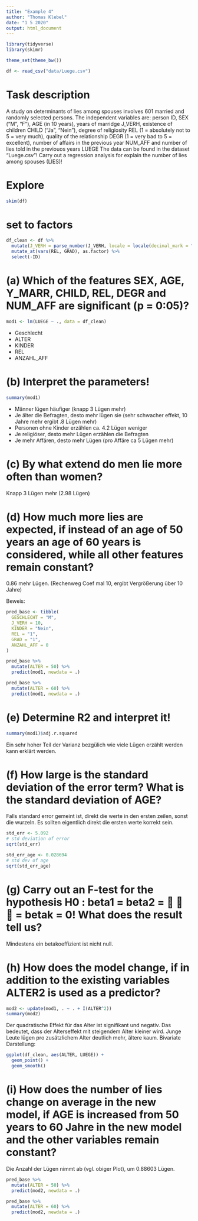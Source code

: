 ```yaml
---
title: "Example 4"
author: "Thomas Klebel"
date: "1 5 2020"
output: html_document
---
```


```r
library(tidyverse)
library(skimr)

theme_set(theme_bw())

df <- read_csv("data/Luege.csv")
```


# Task description
A study on determinants of lies among spouses involves 601 married and randomly selected
persons. The independent variables are: person ID, SEX (“M”, “F”), AGE (in 10 years), years
of marridge J_VERH, existence of children CHILD (“Ja”, “Nein”), degree of religiosity REL
(1 = absolutely not to 5 = very much), quality of the relationship DEGR (1 = very bad to 5
= excellent), number of affairs in the previous year NUM_AFF and number of lies told in the
previouos years LUEGE The data can be found in the dataset “Luege.csv”!
Carry out a regression analysis for explain the number of lies among spouses (LIES)!


# Explore
```r
skim(df)
```

# set to factors
```r
df_clean <- df %>% 
  mutate(J_VERH = parse_number(J_VERH, locale = locale(decimal_mark = ","))) %>% 
  mutate_at(vars(REL, GRAD), as.factor) %>% 
  select(-ID)
```




# (a) Which of the features SEX, AGE, Y_MARR, CHILD, REL, DEGR and NUM_AFF are significant (p = 0:05)?
```r
mod1 <- lm(LUEGE ~ ., data = df_clean)
```

- Geschlecht
- ALTER
- KINDER
- REL
- ANZAHL_AFF


# (b) Interpret the parameters!
```r
summary(mod1)
```
- Männer lügen häufiger (knapp 3 Lügen mehr)
- Je älter die Befragten, desto mehr lügen sie (sehr schwacher effekt, 10 Jahre 
mehr ergibt .8 Lügen mehr)
- Personen ohne Kinder erzählen ca. 4.2 Lügen weniger
- Je religiöser, desto mehr Lügen erzählen die Befragten
- Je mehr Affären, desto mehr Lügen (pro Affäre ca 5 Lügen mehr)


# (c) By what extend do men lie more often than women?
Knapp 3 Lügen mehr (2.98 Lügen)

# (d) How much more lies are expected, if instead of an age of 50 years an age of 60 years is considered, while all other features remain constant?
0.86 mehr Lügen. (Rechenweg Coef mal 10, ergibt Vergrößerung über 10 Jahre)

Beweis:
```r
pred_base <- tibble(
  GESCHLECHT = "M",
  J_VERH = 10,
  KINDER = "Nein",
  REL = "1",
  GRAD = "1",
  ANZAHL_AFF = 0
)

pred_base %>% 
  mutate(ALTER = 50) %>% 
  predict(mod1, newdata = .)

pred_base %>% 
  mutate(ALTER = 60) %>% 
  predict(mod1, newdata = .)
```




# (e) Determine R2 and interpret it!
```r
summary(mod1)$adj.r.squared
```
Ein sehr hoher Teil der Varianz bezgülich wie viele Lügen erzählt werden kann 
erklärt werden.

# (f) How large is the standard deviation of the error term? What is the standard deviation of AGE?
Falls standard error gemeint ist, direkt die werte in den ersten zeilen, sonst
die wurzeln. Es sollten eigentlich direkt die ersten werte korrekt sein.
```r
std_err <- 5.092
# std deviation of error
sqrt(std_err)

std_err_age <- 0.028694   
# std dev of age 
sqrt(std_err_age)
```



# (g) Carry out an F-test for the hypothesis H0 : beta1 = beta2 =    = betak = 0! What does the result tell us?
Mindestens ein betakoeffizient ist nicht null.

# (h) How does the model change, if in addition to the existing variables ALTER2 is used as a predictor?
```r
mod2 <- update(mod1, . ~ . + I(ALTER^2))
summary(mod2)
```

Der quadratische Effekt für das Alter ist signifikant und negativ. Das bedeutet,
dass der Alterseffekt mit steigendem Alter kleiner wird. Junge Leute lügen
pro zusätzlichem Alter deutlich mehr, ältere kaum. Bivariate Darstellung:

```r
ggplot(df_clean, aes(ALTER, LUEGE)) +
  geom_point() +
  geom_smooth()
```



# (i) How does the number of lies change on average in the new model, if AGE is increased from 50 years to 60 Jahre in the new model and the other variables remain constant?
Die Anzahl der Lügen nimmt ab (vgl. obiger Plot), um 0.88603 Lügen.
```r
pred_base %>% 
  mutate(ALTER = 50) %>% 
  predict(mod2, newdata = .)

pred_base %>% 
  mutate(ALTER = 60) %>% 
  predict(mod2, newdata = .)
```


